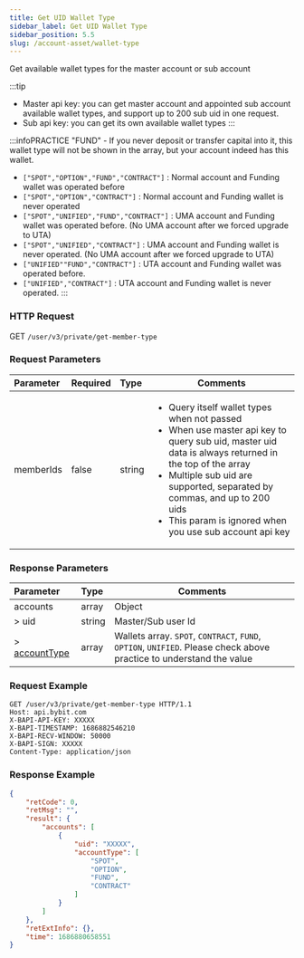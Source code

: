 ```yaml
---
title: Get UID Wallet Type
sidebar_label: Get UID Wallet Type
sidebar_position: 5.5
slug: /account-asset/wallet-type
---
```

Get available wallet types for the master account or sub account

:::tip
* Master api key: you can get master account and appointed sub account available wallet types, and support up to 200 sub uid in one request.
* Sub api key: you can get its own available wallet types
:::

:::infoPRACTICE
"FUND" - If you never deposit or transfer capital into it, this wallet type will not be shown in the array, but your account indeed has this wallet.
* `["SPOT","OPTION","FUND","CONTRACT"]` : Normal account and Funding wallet was operated before
* `["SPOT","OPTION","CONTRACT"]` : Normal account and Funding wallet is never operated
* `["SPOT","UNIFIED","FUND","CONTRACT"]` : UMA account and Funding wallet was operated before. (No UMA account after we forced upgrade to UTA)
* `["SPOT","UNIFIED","CONTRACT"]` : UMA account and Funding wallet is never operated. (No UMA account after we forced upgrade to UTA)
* `["UNIFIED""FUND","CONTRACT"]` : UTA account and Funding wallet was operated before.
* `["UNIFIED","CONTRACT"]` : UTA account and Funding wallet is never operated.
:::

### HTTP Request
GET `/user/v3/private/get-member-type`

### Request Parameters
| Parameter | Required | Type | Comments|
|:----- |:-------|:-----|------ |
|memberIds |false |string |<ul><li>Query itself wallet types when not passed</li><li>When use master api key to query sub uid, master uid data is always returned in the top of the array</li><li>Multiple sub uid are supported, separated by commas, and up to 200 uids</li><li>This param is ignored when you use sub account api key</li></ul>|

### Response Parameters
| Parameter | Type | Comments|
|:----- |:-----|----- |
|accounts |array |Object |
|> uid |string |Master/Sub user Id |
|> [accountType](enum#accounttype) |array |Wallets array. `SPOT`, `CONTRACT`, `FUND`, `OPTION`, `UNIFIED`. Please check above practice to understand the value|

### Request Example

```http
GET /user/v3/private/get-member-type HTTP/1.1
Host: api.bybit.com
X-BAPI-API-KEY: XXXXX
X-BAPI-TIMESTAMP: 1686882546210
X-BAPI-RECV-WINDOW: 50000
X-BAPI-SIGN: XXXXX
Content-Type: application/json
```

### Response Example

```json
{
    "retCode": 0,
    "retMsg": "",
    "result": {
        "accounts": [
            {
                "uid": "XXXXX",
                "accountType": [
                    "SPOT",
                    "OPTION",
                    "FUND",
                    "CONTRACT"
                ]
            }
        ]
    },
    "retExtInfo": {},
    "time": 1686880658551
}
```
